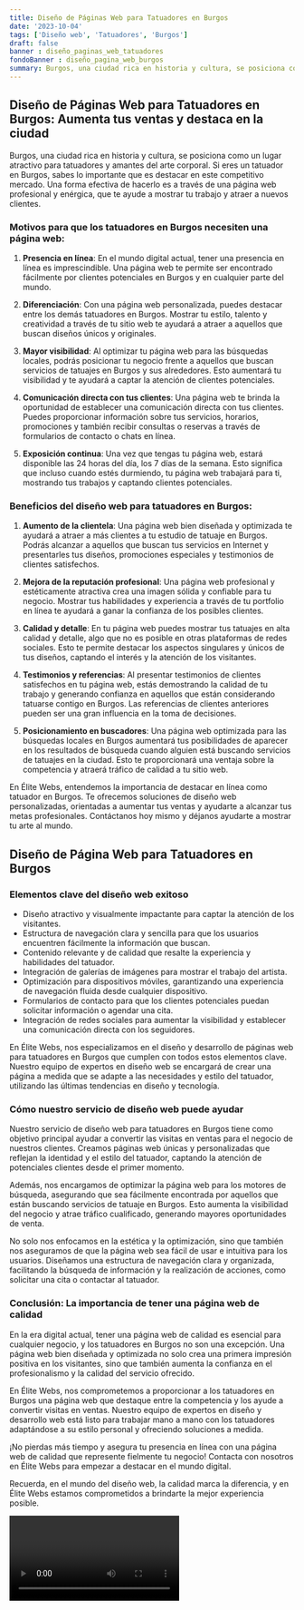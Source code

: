 ```yaml
---
title: Diseño de Páginas Web para Tatuadores en Burgos
date: '2023-10-04'
tags: ['Diseño web', 'Tatuadores', 'Burgos']
draft: false
banner : diseño_paginas_web_tatuadores
fondoBanner : diseño_pagina_web_burgos
summary: Burgos, una ciudad rica en historia y cultura, se posiciona como un lugar atractivo para tatuadores y amantes del arte corporal. Si eres un tatuador en Burgos, sabes lo importante que es destacar en este competitivo mercado. Una forma efectiva de hacerlo es a través de una página web profesional y enérgica, que te ayude a mostrar tu trabajo y atraer a nuevos clientes.
---
```


## Diseño de Páginas Web para Tatuadores en Burgos: Aumenta tus ventas y destaca en la ciudad

Burgos, una ciudad rica en historia y cultura, se posiciona como un lugar atractivo para tatuadores y amantes del arte corporal. Si eres un tatuador en Burgos, sabes lo importante que es destacar en este competitivo mercado. Una forma efectiva de hacerlo es a través de una página web profesional y enérgica, que te ayude a mostrar tu trabajo y atraer a nuevos clientes.

### Motivos para que los tatuadores en Burgos necesiten una página web:

1. **Presencia en línea**: En el mundo digital actual, tener una presencia en línea es imprescindible. Una página web te permite ser encontrado fácilmente por clientes potenciales en Burgos y en cualquier parte del mundo.

2. **Diferenciación**: Con una página web personalizada, puedes destacar entre los demás tatuadores en Burgos. Mostrar tu estilo, talento y creatividad a través de tu sitio web te ayudará a atraer a aquellos que buscan diseños únicos y originales.

3. **Mayor visibilidad**: Al optimizar tu página web para las búsquedas locales, podrás posicionar tu negocio frente a aquellos que buscan servicios de tatuajes en Burgos y sus alrededores. Esto aumentará tu visibilidad y te ayudará a captar la atención de clientes potenciales.

4. **Comunicación directa con tus clientes**: Una página web te brinda la oportunidad de establecer una comunicación directa con tus clientes. Puedes proporcionar información sobre tus servicios, horarios, promociones y también recibir consultas o reservas a través de formularios de contacto o chats en línea.

5. **Exposición continua**: Una vez que tengas tu página web, estará disponible las 24 horas del día, los 7 días de la semana. Esto significa que incluso cuando estés durmiendo, tu página web trabajará para ti, mostrando tus trabajos y captando clientes potenciales.

### Beneficios del diseño web para tatuadores en Burgos:

1. **Aumento de la clientela**: Una página web bien diseñada y optimizada te ayudará a atraer a más clientes a tu estudio de tatuaje en Burgos. Podrás alcanzar a aquellos que buscan tus servicios en Internet y presentarles tus diseños, promociones especiales y testimonios de clientes satisfechos.

2. **Mejora de la reputación profesional**: Una página web profesional y estéticamente atractiva crea una imagen sólida y confiable para tu negocio. Mostrar tus habilidades y experiencia a través de tu portfolio en línea te ayudará a ganar la confianza de los posibles clientes.

3. **Calidad y detalle**: En tu página web puedes mostrar tus tatuajes en alta calidad y detalle, algo que no es posible en otras plataformas de redes sociales. Esto te permite destacar los aspectos singulares y únicos de tus diseños, captando el interés y la atención de los visitantes.

4. **Testimonios y referencias**: Al presentar testimonios de clientes satisfechos en tu página web, estás demostrando la calidad de tu trabajo y generando confianza en aquellos que están considerando tatuarse contigo en Burgos. Las referencias de clientes anteriores pueden ser una gran influencia en la toma de decisiones.

5. **Posicionamiento en buscadores**: Una página web optimizada para las búsquedas locales en Burgos aumentará tus posibilidades de aparecer en los resultados de búsqueda cuando alguien está buscando servicios de tatuajes en la ciudad. Esto te proporcionará una ventaja sobre la competencia y atraerá tráfico de calidad a tu sitio web.

En Élite Webs, entendemos la importancia de destacar en línea como tatuador en Burgos. Te ofrecemos soluciones de diseño web personalizadas, orientadas a aumentar tus ventas y ayudarte a alcanzar tus metas profesionales. Contáctanos hoy mismo y déjanos ayudarte a mostrar tu arte al mundo.

<GifSeo />

<Cta />

## Diseño de Página Web para Tatuadores en Burgos

### Elementos clave del diseño web exitoso

- Diseño atractivo y visualmente impactante para captar la atención de los visitantes.
- Estructura de navegación clara y sencilla para que los usuarios encuentren fácilmente la información que buscan.
- Contenido relevante y de calidad que resalte la experiencia y habilidades del tatuador.
- Integración de galerías de imágenes para mostrar el trabajo del artista.
- Optimización para dispositivos móviles, garantizando una experiencia de navegación fluida desde cualquier dispositivo.
- Formularios de contacto para que los clientes potenciales puedan solicitar información o agendar una cita.
- Integración de redes sociales para aumentar la visibilidad y establecer una comunicación directa con los seguidores.

En Élite Webs, nos especializamos en el diseño y desarrollo de páginas web para tatuadores en Burgos que cumplen con todos estos elementos clave. Nuestro equipo de expertos en diseño web se encargará de crear una página a medida que se adapte a las necesidades y estilo del tatuador, utilizando las últimas tendencias en diseño y tecnología.

### Cómo nuestro servicio de diseño web puede ayudar

Nuestro servicio de diseño web para tatuadores en Burgos tiene como objetivo principal ayudar a convertir las visitas en ventas para el negocio de nuestros clientes. Creamos páginas web únicas y personalizadas que reflejan la identidad y el estilo del tatuador, captando la atención de potenciales clientes desde el primer momento.

Además, nos encargamos de optimizar la página web para los motores de búsqueda, asegurando que sea fácilmente encontrada por aquellos que están buscando servicios de tatuaje en Burgos. Esto aumenta la visibilidad del negocio y atrae tráfico cualificado, generando mayores oportunidades de venta.

No solo nos enfocamos en la estética y la optimización, sino que también nos aseguramos de que la página web sea fácil de usar e intuitiva para los usuarios. Diseñamos una estructura de navegación clara y organizada, facilitando la búsqueda de información y la realización de acciones, como solicitar una cita o contactar al tatuador.

### Conclusión: La importancia de tener una página web de calidad

En la era digital actual, tener una página web de calidad es esencial para cualquier negocio, y los tatuadores en Burgos no son una excepción. Una página web bien diseñada y optimizada no solo crea una primera impresión positiva en los visitantes, sino que también aumenta la confianza en el profesionalismo y la calidad del servicio ofrecido.

En Élite Webs, nos comprometemos a proporcionar a los tatuadores en Burgos una página web que destaque entre la competencia y los ayude a convertir visitas en ventas. Nuestro equipo de expertos en diseño y desarrollo web está listo para trabajar mano a mano con los tatuadores adaptándose a su estilo personal y ofreciendo soluciones a medida.

¡No pierdas más tiempo y asegura tu presencia en línea con una página web de calidad que represente fielmente tu negocio! Contacta con nosotros en Élite Webs para empezar a destacar en el mundo digital.

Recuerda, en el mundo del diseño web, la calidad marca la diferencia, y en Élite Webs estamos comprometidos a brindarte la mejor experiencia posible.

<Video />

<CtaBot job='Tatuadores' city='Burgos'/>

<Gmaps query='Burgos+españa+maps' />